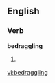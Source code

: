 
==English==

===Verb===
'''bedraggling'''

# {{present participle of|[[bedraggle]]}}

[[vi:bedraggling]]